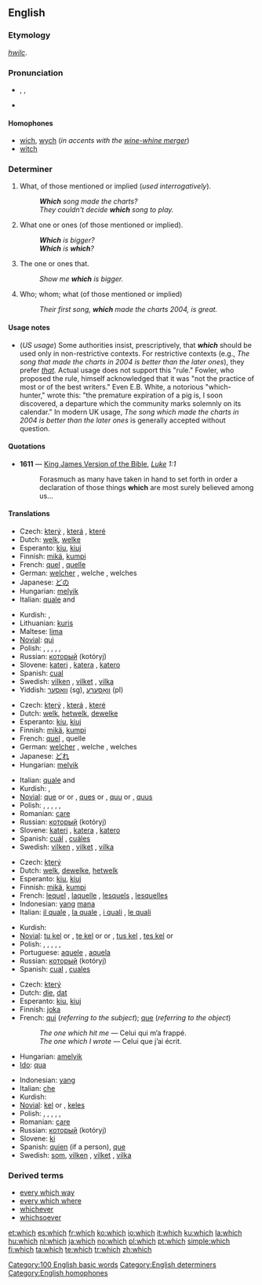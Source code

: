 {{wikipedia}}
==English==

{{rank|by|on|her|24|which|have|or|from}}

===Etymology===
{{OE.}} ''[[hwilc]]''.

===Pronunciation===
* {{enPR|wĭch}}, {{IPA|/wʰɪt​͡ʃ/}}, {{SAMPA|/wItS/}}
* {{audio|en-us-which.ogg|Audio (US)}}
*: {{rhymes|ɪtʃ}}

====Homophones====
* [[wich]], [[wych]] (''in accents with the [[wine-whine merger]]'')
* [[witch]]

===Determiner===
{{en-det}}

# What, of those mentioned or implied (''used interrogatively'').
#: '''''Which''' song made the charts?''
#: ''They couldn't decide '''which''' song to play.''
# {{context|interrogative}} What one or ones (of those mentioned or implied).
#: '''''Which''' is bigger?''
#: '''''Which''' is '''which'''?''
# {{context|relative}} The one or ones that.
#: ''Show me '''which''' is bigger.''
# {{context|relative}} Who; whom; what (of those mentioned or implied)
#: ''Their first song, '''which''' made the charts 2004, is great.''

====Usage notes====
* (''US usage'') Some authorities insist, prescriptively, that '''''which''''' should be used only in non-restrictive contexts. For restrictive contexts (e.g., ''The song that made the charts in 2004 is better than the later ones''), they prefer ''[[that]].''  Actual usage does not support this "rule." Fowler, who proposed the rule, himself acknowledged that it was "not the practice of most or of the best writers." Even E.B. White, a notorious "which-hunter," wrote this: "the premature expiration of a pig is, I soon discovered, a departure which the community marks solemnly on its calendar." In modern UK usage, ''The song which made the charts in 2004 is better than the later ones'' is generally accepted without question.

====Quotations====
* '''1611''' — [[w:King James Version of the Bible|King James Version of the Bible]], ''[[s:Bible (King James)/Luke|Luke]] 1:1''
*: Forasmuch as many have taken in hand to set forth in order a declaration of those things '''which''' are most surely believed among us...
====Translations====
{{trans-top|what, of those mentioned or implied}}
* Czech: [[který]] {{m}}, [[která]] {{f}}, [[které]] {{n}}
* Dutch: [[welk]], [[welke]]
* Esperanto: [[kiu]], [[kiuj]]
* Finnish: [[mikä]], [[kumpi]]
* French: [[quel]] {{m}}, [[quelle]] {{f}}
* German: [[welcher]] {{m}}, welche {{f}}, welches {{n}}
* Japanese: [[どの]]
* Hungarian: [[melyik]]
* Italian: [[quale]] {{m}} and {{f}}
{{trans-mid}}
* Kurdish: {{KUchar|[[کام]]}}, {{KUchar|[[کامه‌]]}}
* Lithuanian: [[kuris]]
* Maltese: [[lima]]
* [[Novial]]: [[qui]]
* Polish: {{t|pl|który|m}}, {{t|pl|która|f}}, {{t|pl|które|n}}, {{t|pl|którzy|m|p}}, {{t|pl|które|f|p}}, {{t|pl|które|n|p}}
* Russian: [[который]] (kotóryj) {{m}}
* Slovene: [[kateri]] {{m}}, [[katera]] {{f}}, [[katero]] {{n}}
* Spanish: [[cual]]
* Swedish: [[vilken]] {{c}}, [[vilket]] {{n}}, [[vilka]] {{p}}
* Yiddish: [[וואָסער]] (sg), [[וואָסערע]] (pl)
{{trans-bottom}}

{{trans-top|(interrogative) what one or ones}}
* Czech: [[který]] {{m}}, [[která]] {{f}}, [[které]] {{n}}
* Dutch: [[welk]], [[hetwelk]], [[dewelke]]
* Esperanto: [[kiu]], [[kiuj]]
* Finnish: [[mikä]], [[kumpi]]
* French: [[quel]] {{m}}, quelle {{f}}
* German: [[welcher]] {{m}}, welche {{f}}, welches {{n}}
* Japanese: [[どれ]]
* Hungarian: [[melyik]]
{{trans-mid}}
* Italian: [[quale]] {{m}} and {{f}}
* Kurdish: {{KUchar|[[کام]]}}, {{KUchar|[[کامه‌]]}}
* [[Novial]]: [[que]] {{m|f}} or {{n|s}} or {{p}}, [[ques]] {{m|f}} or {{n|p}}, [[quu]] {{n|s}} or {{p}}, [[quus]] {{n|p}}
* Polish: {{t|pl|który|m}}, {{t|pl|która|f}}, {{t|pl|które|n}}, {{t|pl|którzy|m|p}}, {{t|pl|które|f|p}}, {{t|pl|które|n|p}}
* Romanian: [[care#Romanian|care]]
* Russian: [[который]] (kotóryj) {{m}}
* Slovene: [[kateri]] {{m}}, [[katera]] {{f}}, [[katero]] {{n}}
* Spanish: [[cuál]] {{s}}, [[cuáles]] {{p}}
* Swedish: [[vilken]] {{c}}, [[vilket]] {{n}}, [[vilka]] {{p}}
{{trans-bottom}}

{{trans-top|(relative) the one(s) that}}
* Czech: [[který]]
* Dutch: [[welk]], [[dewelke]], [[hetwelk]]
* Esperanto: [[kiu]], [[kiuj]]
* Finnish: [[mikä]], [[kumpi]]
* French: [[lequel]] {{m}}, [[laquelle]] {{f}}, [[lesquels]] {{p}}, [[lesquelles]] {{f|p}}
* Indonesian: [[yang]] [[mana]]
* Italian: [[il quale]] {{m}}, [[la quale]] {{f}}, [[i quali]] {{p}}, [[le quali]] {{f|p}}
{{trans-mid}}
* Kurdish: {{KUchar|[[که‌وا]]}}
* [[Novial]]: [[tu kel]] {{n|s}} or {{p}}, [[te kel]] {{m|f}} or {{n|s}} or {{p}}, [[tus kel]] {{n|p}}, [[tes kel]] {{m|f}} or {{n|p}}
* Polish: {{t|pl|który|m}}, {{t|pl|która|f}}, {{t|pl|które|n}}, {{t|pl|którzy|m|p}}, {{t|pl|które|f|p}}, {{t|pl|które|n|p}}
* Portuguese: [[aquele]] {{m}}, [[aquela]] {{f}}
* Russian: [[который]] (kotóryj) {{m}}
* Spanish: [[cual]] {{s}}, [[cuales]] {{p}}
{{trans-bottom}}

{{trans-top|(relative) who, whom, what}}
* Czech: [[který]]
* Dutch: [[die]], [[dat]]
* Esperanto: [[kiu]], [[kiuj]]
* Finnish: [[joka]]
* French: [[qui]] (''referring to the subject''); [[que]] (''referring to the object'')
*: ''The one which hit me'' — Celui qui m’a frappé.
*: ''The one which I wrote'' — Celui que j’ai écrit.
* Hungarian: [[amelyik]]
* [[Ido]]: [[qua]]
{{trans-mid}}
* Indonesian: [[yang]]
* Italian: [[che]]
* Kurdish: {{KUchar|[[که‌وا]]}}
* [[Novial]]: [[kel]] {{s}} or {{p}}, [[keles]] {{p}}
* Polish: {{t|pl|który|m}}, {{t|pl|która|f}}, {{t|pl|które|n}}, {{t|pl|którzy|m|p}}, {{t|pl|które|f|p}}, {{t|pl|które|n|p}}
* Romanian: [[care]]
* Russian: [[который]] (kotóryj)
* Slovene: [[ki]]
* Spanish: [[quien]] (if a person), [[que]]
* Swedish: [[som]], [[vilken]] {{c}}, [[vilket]] {{n}}, [[vilka]] {{p}}
{{trans-bottom}}

===Derived terms===
* [[every which way]]
* [[every which where]]
* [[whichever]]
* [[whichsoever]]

[[Category:100 English basic words]]
[[Category:English determiners]]
[[Category:English homophones]]

[[et:which]]
[[es:which]]
[[fr:which]]
[[ko:which]]
[[io:which]]
[[it:which]]
[[ku:which]]
[[la:which]]
[[hu:which]]
[[nl:which]]
[[ja:which]]
[[no:which]]
[[pl:which]]
[[pt:which]]
[[simple:which]]
[[fi:which]]
[[ta:which]]
[[te:which]]
[[tr:which]]
[[zh:which]]